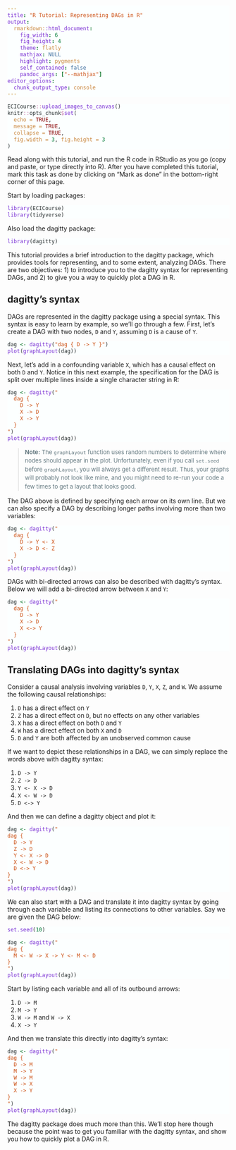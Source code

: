 ```yaml
---
title: "R Tutorial: Representing DAGs in R"
output: 
  rmarkdown::html_document:
    fig_width: 6
    fig_height: 4
    theme: flatly
    mathjax: NULL
    highlight: pygments
    self_contained: false
    pandoc_args: ["--mathjax"]
editor_options: 
  chunk_output_type: console
---
```



<style>
pre.sourceCode {
	background-color: #fcffff;
	color: #262c2d;
}
code span.at {
  color: #ca863c;
}
code span.dv {
  color: #047d39;
}
code span.fu {
  color: #7629d2;
}
code span.do {
  color: #999;
  font-style: normal;
}
code span.st {
  color: #cc4e11;
}
code span.sc {
  color: #ca7dac;
}
pre > code.sourceCode a {
  display: none;
}
blockquote > p {
  font-size: 13px !important;
  color: #647980;
  line-height: 1.5 !important;
  font-weight: 400 !important;
}
blockquote > code {
   rgba(0, 0, 0, 0.02);
}
</style>


```r
ECICourse::upload_images_to_canvas()
knitr::opts_chunk$set(
  echo = TRUE,
  message = TRUE,
  collapse = TRUE,
  fig.width = 3, fig.height = 3
)
```





Read along with this tutorial, and run the R code in RStudio as you go (copy and paste, or type directly into R). After you have completed this tutorial, mark this task as done by clicking on "Mark as done" in the bottom-right corner of this page.

Start by loading packages:

```r
library(ECICourse)
library(tidyverse)
```

Also load the dagitty package:

```r
library(dagitty)
```

This  tutorial  provides a brief introduction to the dagitty package, which provides tools for representing, and to some extent, analyzing DAGs. There are two objectives: 1) to introduce you to the dagitty  syntax for representing DAGs, and  2) to give you a way to quickly plot a DAG in R.

## dagitty's syntax

DAGs are represented  in the dagitty package using a special syntax. This syntax  is easy to learn by example, so we'll go through a few. First, let's create a DAG with two nodes, `D` and `Y`, assuming `D` is a cause of `Y`.

```r
dag <- dagitty("dag { D -> Y }")
plot(graphLayout(dag))
```

Next,  let's add in a confounding variable `X`, which has a causal  effect on both `D` and `Y`. Notice in this  next example, the specification  for the DAG is split over multiple lines inside a single character  string in R:

```r
dag <- dagitty("
  dag {
    D -> Y
    X -> D
    X -> Y
  }
")
plot(graphLayout(dag))
```


> **Note:** The `graphLayout` function uses random numbers to determine where nodes should appear in the plot. Unfortunately, even if you call `set.seed` before `graphLayout`, you will always get a different result. Thus, your graphs will probably not look like mine, and you might need to re-run your code a few times to get a layout that looks good.


The DAG above is defined by specifying each arrow on its own line. But we can also specify a DAG by describing longer paths involving more than two variables:

```r
dag <- dagitty("
  dag {
    D -> Y <- X
    X -> D <- Z
  }
")
plot(graphLayout(dag))
```

DAGs with bi-directed arrows can  also be described with dagitty's syntax. Below we will add a bi-directed arrow between `X` and `Y`:

```r
dag <- dagitty("
  dag {
    D -> Y
    X -> D
    X <-> Y
  }
")
plot(graphLayout(dag))
```

## Translating DAGs into dagitty's syntax

Consider a causal analysis involving variables `D`, `Y`, `X`, `Z`, and `W`. We assume the following causal relationships:

1. `D` has a direct effect on `Y`
2. `Z` has a direct effect on `D`, but no effects on any other variables
3. `X` has a direct effect on both `D` and `Y`
4. `W` has a direct effect on both `X` and `D`
5. `D` and `Y` are both affected by an unobserved common cause

If we  want to depict these relationships in a DAG, we can simply replace the words above with dagitty syntax:

1. `D -> Y`
2. `Z -> D`
3. `Y <- X -> D`
4. `X <- W -> D`
5. `D <-> Y`

And  then we can define a dagitty object and plot it:

```r
dag <- dagitty("
dag {
  D -> Y
  Z -> D
  Y <- X -> D
  X <- W -> D
  D <-> Y
}
")
plot(graphLayout(dag))
```

We can also start with a DAG and translate it into dagitty syntax by going through each variable and listing its connections to other variables. Say we are given the DAG below:

```r
set.seed(10)
```


```r
dag <- dagitty("
dag {
  M <- W -> X -> Y <- M <- D
}
")
plot(graphLayout(dag))
```

Start by listing each variable and all of its outbound arrows:

1. `D -> M`
2. `M -> Y`
3. `W -> M` and `W -> X`
4. `X -> Y`

And then we translate this directly into dagitty's syntax:

```r
dag <- dagitty("
dag {
  D -> M
  M -> Y
  W -> M
  W -> X
  X -> Y
}
")
plot(graphLayout(dag))
```


The dagitty package does much more than this. We'll stop here though because the point was to get you familiar with the dagitty syntax, and show you how to quickly plot a DAG in R.


